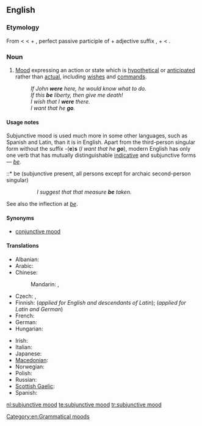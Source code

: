 ==English==
{{wikipedia}}

===Etymology===
From {{term|subjunctive}} < {{etyl|la}} {{term|subjunctivus}} < {{term|sub-||under}} + {{term|junctus||joined}}, perfect passive participle of {{term|jungere||to join}} + adjective suffix {{term|-ivus}},
+ {{term|mood}} < {{etyl|la}} {{term|modus}}.

===Noun===
{{en-noun|sg=[[subjunctive]] [[mood]]}}

# {{grammar}} [[mood#Etymology_2|Mood]] expressing an action or state which is [[hypothetical]] or [[anticipated]] rather than [[actual]], including [[wish]]es and [[command]]s.
#: ''If John '''were''' here, he would know what to do.''
#: ''If this '''be''' liberty, then give me death!''
#: ''I wish that I '''were''' there.''
#: ''I want that he '''go'''.''

====Usage notes====
Subjunctive mood is used much more in some other languages, such as Spanish and Latin, than it is in English. Apart from the third-person singular form without the suffix -('''e''')'''s''' (''I want that he '''go'''''), modern English has only one verb that has mutually distinguishable [[indicative mood|indicative]] and subjunctive forms &mdash; ''[[be]]''.
::* be (subjunctive present, all persons except for archaic second-person singular)
::: ''I suggest that that measure '''be''' taken.''
::* [[beest]] (archaic second-person singular, subjunctive present)
::: ''Stephano!—If thou '''beest''' Stephano, touch me, and speak to me; for I am Trinculo:—be not afeared—thy good friend Trinculo.'' -- {{RQ:Shakespeare Tempest}}
::* [[wert]] (archaic second-person singular, subjunctive past)
::: ''If thou '''wert''' pure and upright; surely now he would awake for thee, ...'' -- '''1611''', ''The Bible, Job 8:6'' (King James (Authorised) Version)
::: ''I know thy works, that thou art neither cold nor hot: I would thou '''wert''' cold or hot.'' -- '''1611''', ''The Bible, Revelation 3:15''  (King James (Authorised) Version)
::* [[were]] (first- and third-person singular, subjunctive past)
::: ''If John '''were''' here, he would know what to do.''

See also the inflection at ''[[be#Inflection|be]]''.

====Synonyms====
* [[conjunctive mood]]

====Translations====
{{trans-top|subjunctive mood}}
* Albanian: {{t|sq|mënyra lidhore|f}}
* Arabic: {{t|ar|منصوب|m|tr=manSuub}}
* Chinese:
*: Mandarin: {{t|cmn|虛擬語氣|sc=Hani}},  {{t|cmn|虚拟语气|tr=xūnǐ-yǔqì|sc=Hani}}
* Czech: {{t-|cs|konjunktiv|m}},  {{t|cs|subjunktiv|m}}
* Finnish: {{t+|fi|subjunktiivi}} (''applied for English and descendants of Latin''); {{t+|fi|konjunktiivi}} (''applied for Latin and German'')
* French: {{t|fr|mode subjonctif|m}}
* German: {{t+|de|Konjunktiv|n}}
* Hungarian: {{t+|hu|kötőmód}}
{{trans-mid}}
* Irish: {{t|ga|modh foshuiteach|m|xs=Irish}}
* Italian: {{t+|it|congiuntivo|m}}
* Japanese: {{t|ja|仮定法|tr=かていほう, katei-hō}}
* [[Macedonian]]: {{t|mk|погодбен начин|m|tr=pógodben náčin}}
* Norwegian: {{t-|no|konjunktiv|m}}
* Polish: {{t|pl|tryb łączący|m}}
* Russian: {{t-|ru|сослагательное наклонение|n|tr=soslagátel'noje naklonénije}}
* [[Scottish Gaelic]]: {{t|gd|modh fo-leantach|m}}
* Spanish: {{t+|es|modo subjuntivo|m}}
{{trans-bottom}}

[[Category:en:Grammatical moods]]

[[nl:subjunctive mood]]
[[te:subjunctive mood]]
[[tr:subjunctive mood]]